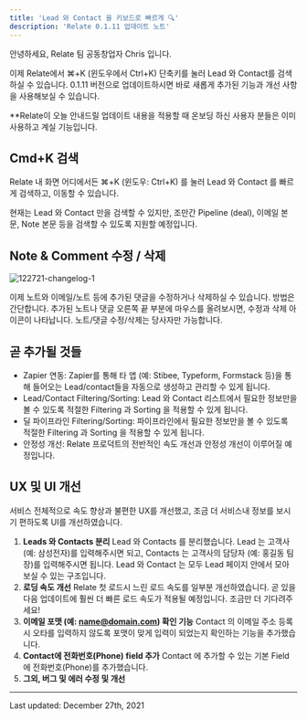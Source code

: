 ```yaml
---
title: 'Lead 와 Contact 을 키보드로 빠르게 🔍'
description: 'Relate 0.1.11 업데이트 노트'
---
```


안녕하세요, Relate 팀 공동창업자 Chris 입니다.

이제 Relate에서 ⌘+K (윈도우에서 Ctrl+K) 단축키를 눌러 Lead 와 Contact를 검색하실 수 있습니다. 0.1.11 버전으로 업데이트하시면 바로 새롭게 추가된 기능과 개선 사항을 사용해보실 수 있습니다.

**Relate이 오늘 안내드릴 업데이트 내용을 적용할 때 온보딩 하신 사용자 분들은 이미 사용하고 계실 기능입니다.

## Cmd+K 검색

Relate 내 화면 어디에서든 ⌘+K (윈도우: Ctrl+K) 를 눌러 Lead 와 Contact 를 빠르게 검색하고, 이동할 수 있습니다.

현재는 Lead 와 Contact 만을 검색할 수 있지만, 조만간 Pipeline (deal), 이메일 본문, Note 본문 등을 검색할 수 있도록 지원할 예정입니다.

## Note & Comment 수정 / 삭제

![122721-changelog-1](/images/changelog/122721-changelog-1.png)

이제 노트와 이메일/노트 등에 추가된 댓글을 수정하거나 삭제하실 수 있습니다. 방법은 간단합니다. 추가된 노트나 댓글 오른쪽 끝 부분에 마우스를 올려보시면, 수정과 삭제 아이콘이 나타납니다. 노트/댓글 수정/삭제는 당사자만 가능합니다.

## 곧 추가될 것들
- Zapier 연동: Zapier를 통해 타 앱 (예: Stibee, Typeform, Formstack 등)을 통해 들어오는 Lead/contact들을 자동으로 생성하고 관리할 수 있게 됩니다.
- Lead/Contact Filtering/Sorting: Lead 와 Contact 리스트에서 필요한 정보만을 볼 수 있도록 적절한 Filtering 과 Sorting 을 적용할 수 있게 됩니다.
- 딜 파이프라인 Filtering/Sorting: 파이프라인에서 필요한 정보만을 볼 수 있도록 적절한 Filtering 과 Sorting 을 적용할 수 있게 됩니다.
- 안정성 개선: Relate 프로덕트의 전반적인 속도 개선과 안정성 개선이 이루어질 예정입니다.

## UX 및 UI 개선
서비스 전체적으로 속도 향상과 불편한 UX를 개선했고, 조금 더 서비스내 정보를 보시기 편하도록 UI를 개선하였습니다.
1. **Leads 와 Contacts 분리**
Lead 와 Contacts 를 분리했습니다. Lead 는 고객사 (예: 삼성전자)를 입력해주시면 되고, Contacts 는 고객사의 담당자 (예: 홍길동 팀장)를 입력해주시면 됩니다. Lead 와 Contact 는 모두 Lead 페이지 안에서 모아 보실 수 있는 구조입니다.
2. **로딩 속도 개선**
Relate 첫 로드시 느린 로드 속도를 일부분 개선하였습니다. 곧 있을 다음 업데이트에 훨씬 더 빠른 로드 속도가 적용될 예정입니다. 조금만 더 기다려주세요!
3. **이메일 포맷 (예: name@domain.com) 확인 기능**
Contact 의 이메일 주소 등록시 오타를 입력하지 않도록 포맷이 맞게 입력이 되었는지 확인하는 기능을 추가했습니다.
4. **Contact에 전화번호(Phone) field 추가**
Contact 에 추가할 수 있는 기본 Field 에 전화번호(Phone)를 추가했습니다.
5. **그외, 버그 및 에러 수정 및 개선**


---

Last updated: December 27th, 2021